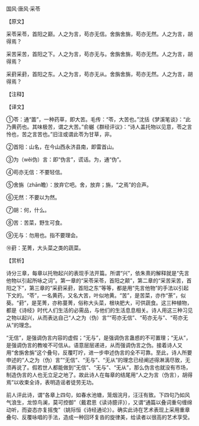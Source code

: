 

国风·唐风·采苓

【原文】

采苓采苓，首阳之巅。人之为言，苟亦无信。舍旃舍旃，苟亦无然。人之为言，胡得焉？

采苦采苦，首阳之下。人之为言，苟亦无与。舍旃舍旃，苟亦无然。人之为言，胡得焉？

采葑采葑，首阳之东。人之为言，苟亦无从。舍旃舍旃，苟亦无然。人之为言，胡得焉？

【注释】

【译文】

①苓：通“蘦”，一种药草，即大苦。毛传：“苓，大苦也。”沈括《梦溪笔谈》：“此乃黄药也。其味极苦，谓之大苦。”俞樾《群经评议》：“诗人盖托物以见意，苓之言怜也，苦之言苦也。”旧注或谓此苓为甘草，非。

②首阳：山名，在今山西永济县南，即雷首山。

③为（wěi伪）言：即“伪言”，谎话。为，通“伪”。

④苟亦无信：不要轻信。

⑤舍旃（zhān瞻）：放弃它吧。舍，放弃；旃，“之焉”的合声。

⑥无然：不要以为然。

⑦胡：何，什么。

⑧苦：苦菜，野生可食。

⑨无与：勿用也。指不要理会。

⑩葑：芜菁，大头菜之类的蔬菜。

【赏析】

诗分三章，每章以托物起兴的表现手法开篇。所谓“兴”，依朱熹的解释就是“先言他物以引起所咏之词”。第一章的“采苓采苓，首阳之颠”，第二章的“采苦采苦，首阳之下”，第三章的“采葑采葑，首阳之东”等等，都是用“先言他物”的手法以引起下文的。“苓”，一名黄药，又名大苦，叶似地黄。“苦”，是苦菜，亦作“荼”，似葵。“葑”，是芜菁，亦称蔓菁，俗称大头菜，根块肥大，可供蔬食。这三种植物，都是《诗经》时代人们生活的必需品，与他们的生活息息相关。诗人用这三种习见之物以起兴，从而表达自己“人之为（伪）言”“苟亦无信”、“苟亦无与”、“苟亦无从”的理念。

“无信”，是强调伪言内容的虚假；“无与”，是强调伪言蛊惑的不可置理；“无从”，是强调伪言的教唆不可信从。语意层层递进，从而强调伪言之伪。接着诗人又用“舍旃舍旃”这个叠句，反覆叮咛，进一步申述伪言的全不可靠。至此，诗人所要申述的“人之为（伪）言”“无信”、“无与”、“无从”的理念已经阐述得淋漓尽致，无须再说了。假若世人都能做到“无信”、“无与”、“无从”，那么伪言也就没有市场，制造伪言的人也无立足之地了。故此诗人在每章的结尾用“人之为言（伪言），胡得焉”以收束全诗，表明造谣者徒劳无功。

前人评此诗，谓“各章上四句，如春水池塘，笼烟浣月，汪汪有致。下四句乃如风气浪生，龙惊鸟澜，莫可控御”（戴君恩《读诗臆评》），又谓“通篇以叠词重句缠绵动听，而姿态亦复摇曳”（姚际恒《诗经通论》）。确实此诗在艺术表现上采用重章叠句、反覆咏唱的手法，造成一种回环复沓的旋律美，给读者以很高的艺术享受。

